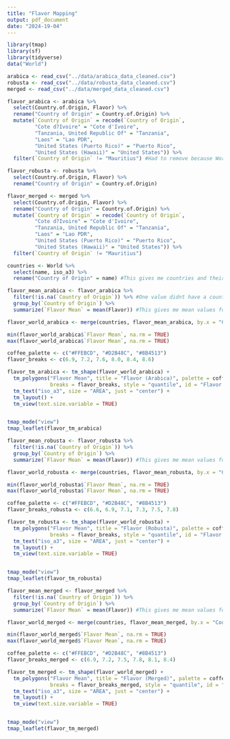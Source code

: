 ```yaml
---
title: "Flavor Mapping"
output: pdf_document
date: "2024-19-04"
---
```


```r
library(tmap)
library(sf)
library(tidyverse)
data("World")

arabica <- read_csv("../data/arabica_data_cleaned.csv")
robusta <- read_csv("../data/robusta_data_cleaned.csv")
merged <- read_csv("../data/merged_data_cleaned.csv")

flavor_arabica <- arabica %>%
  select(Country.of.Origin, Flavor) %>%
  rename("Country of Origin" = Country.of.Origin) %>%
  mutate(`Country of Origin` = recode(`Country of Origin`,
         "Cote d?Ivoire" = "Cote d'Ivoire",
         "Tanzania, United Republic Of" = "Tanzania",
         "Laos" = "Lao PDR",
         "United States (Puerto Rico)" = "Puerto Rico",
         "United States (Hawaii)" = "United States")) %>% 
  filter(`Country of Origin` != "Mauritius") #Had to remove because World data for some reason doesnt have this country?

flavor_robusta <- robusta %>%
  select(Country.of.Origin, Flavor) %>%
  rename("Country of Origin" = Country.of.Origin)

flavor_merged <- merged %>%
  select(Country.of.Origin, Flavor) %>%
  rename("Country of Origin" = Country.of.Origin) %>%
  mutate(`Country of Origin` = recode(`Country of Origin`,
         "Cote d?Ivoire" = "Cote d'Ivoire",
         "Tanzania, United Republic Of" = "Tanzania",
         "Laos" = "Lao PDR",
         "United States (Puerto Rico)" = "Puerto Rico",
         "United States (Hawaii)" = "United States")) %>% 
  filter(`Country of Origin` != "Mauritius") 
```

```r
countries <- World %>%
  select(name, iso_a3) %>%
  rename("Country of Origin" = name) #This gives me countries and their locations on the world map

flavor_mean_arabica <- flavor_arabica %>%
  filter(!is.na(`Country of Origin`)) %>% #One value didnt have a country paired so I removed it
  group_by(`Country of Origin`) %>%
  summarize(`Flavor Mean` = mean(Flavor)) #This gives me mean values for each country's flavor reviews

flavor_world_arabica <- merge(countries, flavor_mean_arabica, by.x = "Country of Origin", by.y = "Country of Origin", all.x = TRUE) #This merges the mean values with countries so I can map them
```

```r
min(flavor_world_arabica$`Flavor Mean`, na.rm = TRUE)
max(flavor_world_arabica$`Flavor Mean`, na.rm = TRUE)

coffee_palette <- c("#FFEBCD", "#D2B48C", "#8B4513")
flavor_breaks <- c(6.9, 7.2, 7.6, 8.0, 8.4, 8.6)

flavor_tm_arabica <- tm_shape(flavor_world_arabica) +
  tm_polygons("Flavor Mean", title = "Flavor (Arabica)", palette = coffee_palette, 
              breaks = flavor_breaks, style = "quantile", id = "Flavor Mean") +
  tm_text("iso_a3", size = "AREA", just = "center") +
  tm_layout() +
  tm_view(text.size.variable = TRUE)


tmap_mode("view")
tmap_leaflet(flavor_tm_arabica)
```


```r
flavor_mean_robusta <- flavor_robusta %>%
  filter(!is.na(`Country of Origin`)) %>% 
  group_by(`Country of Origin`) %>%
  summarize(`Flavor Mean` = mean(Flavor)) #This gives me mean values for each country's flavor reviews

flavor_world_robusta <- merge(countries, flavor_mean_robusta, by.x = "Country of Origin", by.y = "Country of Origin", all.x = TRUE) #This merges the mean values with countries so I can map them
```

```r
min(flavor_world_robusta$`Flavor Mean`, na.rm = TRUE)
max(flavor_world_robusta$`Flavor Mean`, na.rm = TRUE)

coffee_palette <- c("#FFEBCD", "#D2B48C", "#8B4513")
flavor_breaks_robusta <- c(6.6, 6.9, 7.1, 7.3, 7.5, 7.8)

flavor_tm_robusta <- tm_shape(flavor_world_robusta) +
  tm_polygons("Flavor Mean", title = "Flavor (Robusta)", palette = coffee_palette, 
              breaks = flavor_breaks, style = "quantile", id = "Flavor Mean") +
  tm_text("iso_a3", size = "AREA", just = "center") +
  tm_layout() +
  tm_view(text.size.variable = TRUE)


tmap_mode("view")
tmap_leaflet(flavor_tm_robusta)
```


```r
flavor_mean_merged <- flavor_merged %>%
  filter(!is.na(`Country of Origin`)) %>% 
  group_by(`Country of Origin`) %>%
  summarize(`Flavor Mean` = mean(Flavor)) #This gives me mean values for each country's flavor reviews

flavor_world_merged <- merge(countries, flavor_mean_merged, by.x = "Country of Origin", by.y = "Country of Origin", all.x = TRUE) #This merges the mean values with countries so I can map them
```

```r
min(flavor_world_merged$`Flavor Mean`, na.rm = TRUE)
max(flavor_world_merged$`Flavor Mean`, na.rm = TRUE)

coffee_palette <- c("#FFEBCD", "#D2B48C", "#8B4513")
flavor_breaks_merged <- c(6.9, 7.2, 7.5, 7.8, 8.1, 8.4)

flavor_tm_merged <- tm_shape(flavor_world_merged) +
  tm_polygons("Flavor Mean", title = "Flavor (Merged)", palette = coffee_palette, 
              breaks = flavor_breaks_merged, style = "quantile", id = "Flavor Mean") +
  tm_text("iso_a3", size = "AREA", just = "center") +
  tm_layout() +
  tm_view(text.size.variable = TRUE)


tmap_mode("view")
tmap_leaflet(flavor_tm_merged)
```






